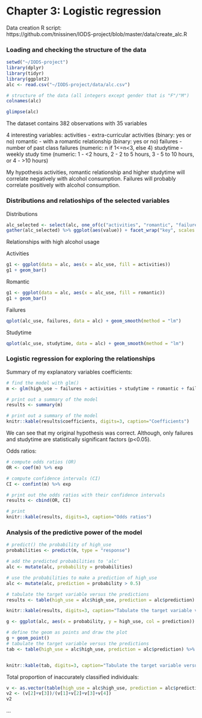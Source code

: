# Chapter 3: Logistic regression

Data creation R script:   
https://github.com/tnissinen/IODS-project/blob/master/data/create_alc.R

### Loading and checking the structure of the data

```r
setwd("~/IODS-project")
library(dplyr)
library(tidyr)
library(ggplot2)
alc <- read.csv("~/IODS-project/data/alc.csv")

```

```r
# structure of the data (all integers except gender that is "F"/"M")
colnames(alc)

glimpse(alc)
```

The dataset contains 382 observations with 35 variables

4 interesting variables:
activities - extra-curricular activities (binary: yes or no)
romantic - with a romantic relationship (binary: yes or no)
failures - number of past class failures (numeric: n if 1<=n<3, else 4)
studytime - weekly study time (numeric: 1 - <2 hours, 2 - 2 to 5 hours, 3 - 5 to 10 hours, or 4 - >10 hours)

My hypothesis
activities, romantic relationship and higher studytime will correlate negatively with alcohol consumption. Failures will probably correlate positively with alcohol consumption.


### Distributions and relatioships of the selected variables

Distributions 

```r


alc_selected <- select(alc, one_of(c("activities", "romantic", "failures", "studytime")))
gather(alc_selected) %>% ggplot(aes(value)) + facet_wrap("key", scales = "free") + geom_bar()
```

Relationships with high alcohol usage


Activities
```r

g1 <- ggplot(data = alc, aes(x = alc_use, fill = activities))
g1 + geom_bar()

```

Romantic
```r

g1 <- ggplot(data = alc, aes(x = alc_use, fill = romantic))
g1 + geom_bar()

```

Failures
```r

qplot(alc_use, failures, data = alc) + geom_smooth(method = "lm")

```

Studytime
```r

qplot(alc_use, studytime, data = alc) + geom_smooth(method = "lm")

```


### Logistic regression for exploring the relationships

Summary of my explanatory variables coefficients:

```r

# find the model with glm()
m <- glm(high_use ~ failures + activities + studytime + romantic + failures, data = alc, family = "binomial")

# print out a summary of the model
results <- summary(m)

# print out a summary of the model
knitr::kable(results$coefficients, digits=3, caption="Coefficients")

```

We can see that my original hypothesis was correct. Although, only failures and studytime are statistically significant factors (p<0.05).


Odds ratios:

```r

# compute odds ratios (OR)
OR <- coef(m) %>% exp

# compute confidence intervals (CI)
CI <- confint(m) %>% exp

# print out the odds ratios with their confidence intervals
results <- cbind(OR, CI)

# print
knitr::kable(results, digits=3, caption="Odds ratios")

```


### Analysis of the predictive power of the model

```r

# predict() the probability of high_use
probabilities <- predict(m, type = "response")

# add the predicted probabilities to 'alc'
alc <- mutate(alc, probability = probabilities)

# use the probabilities to make a prediction of high_use
alc <- mutate(alc, prediction = probability > 0.5)

# tabulate the target variable versus the predictions
results <- table(high_use = alc$high_use, prediction = alc$prediction)

knitr::kable(results, digits=3, caption="Tabulate the target variable versus the predictions")
```

```r

g <- ggplot(alc, aes(x = probability, y = high_use, col = prediction))

# define the geom as points and draw the plot
g + geom_point()
# tabulate the target variable versus the predictions
tab <- table(high_use = alc$high_use, prediction = alc$prediction) %>% prop.table() %>% addmargins()


knitr::kable(tab, digits=3, caption="Tabulate the target variable versus the predictions (proportions)")
```

Total proportion of inaccurately classified individuals:
```r

v <- as.vector(table(high_use = alc$high_use, prediction = alc$prediction))
v2 <- (v[2]+v[3])/(v[1]+v[2]+v[3]+v[4])
v2

```

...
